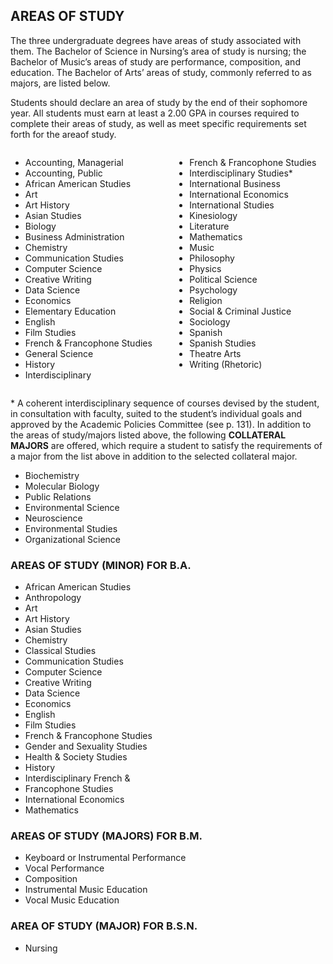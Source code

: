 ## AREAS OF STUDY {#sec-areas-of-study}

The three undergraduate degrees have areas of study associated with them. The Bachelor of Science in Nursing’s area of study is nursing; the Bachelor of Music’s areas of study are performance, composition, and education. The Bachelor of Arts’ areas of study, commonly referred to as majors, are listed below.

Students should declare an area of study by the end of their sophomore year. All students must earn at least a 2.00 GPA in courses required to complete their areas of study, as well as meet specific requirements set forth for the areaof study.

:::::::::::::: {.columns}
::: {.column width="50%"}
- Accounting, Managerial
- Accounting, Public
- African American Studies
- Art
- Art History
- Asian Studies
- Biology
- Business Administration
- Chemistry
- Communication Studies
- Computer Science
- Creative Writing
- Data Science
- Economics
- Elementary Education
- English
- Film Studies
- French & Francophone Studies
- General Science
- History
- Interdisciplinary
:::
::: {.column width="50%"}
- French & Francophone Studies
- Interdisciplinary Studies*
- International Business
- International Economics
- International Studies
- Kinesiology
- Literature
- Mathematics
- Music
- Philosophy
- Physics
- Political Science
- Psychology
- Religion
- Social & Criminal Justice
- Sociology
- Spanish
- Spanish Studies
- Theatre Arts
- Writing (Rhetoric)
:::

::::::::::::::

 




\* A coherent interdisciplinary sequence of courses devised by the student, in consultation with faculty, suited to the student’s individual goals and approved by the Academic Policies Committee (see p. 131).
In addition to the areas of study/majors listed above, the following **COLLATERAL MAJORS** are offered, which require a student to satisfy the requirements of a major from the list above in addition to the selected collateral major.

- Biochemistry
- Molecular Biology
- Public Relations
- Environmental Science
- Neuroscience
- Environmental Studies
- Organizational Science

### AREAS OF STUDY (MINOR) FOR B.A.
- African American Studies
- Anthropology
- Art
- Art History
- Asian Studies
- Chemistry
- Classical Studies
- Communication Studies
- Computer Science
- Creative Writing
- Data Science
- Economics
- English
- Film Studies
- French & Francophone Studies
- Gender and Sexuality Studies
- Health & Society Studies
- History
- Interdisciplinary French &
- Francophone Studies
- International Economics
- Mathematics


### AREAS OF STUDY (MAJORS) FOR B.M.
- Keyboard or Instrumental Performance
- Vocal Performance
- Composition
- Instrumental Music Education
- Vocal Music Education

### AREA OF STUDY (MAJOR) FOR B.S.N.
- Nursing
